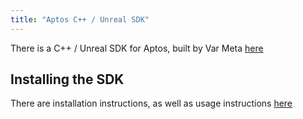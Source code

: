 ```yaml
---
title: "Aptos C++ / Unreal SDK"
---
```


There is a C++ / Unreal SDK for Aptos, built by Var Meta [here](https://github.com/VAR-META-Tech/Aptos-Cpp-SDK/)

## Installing the SDK

There are installation instructions, as well as usage instructions [here](https://github.com/VAR-META-Tech/Aptos-Cpp-SDK/?tab=readme-ov-file#installation-guide)
